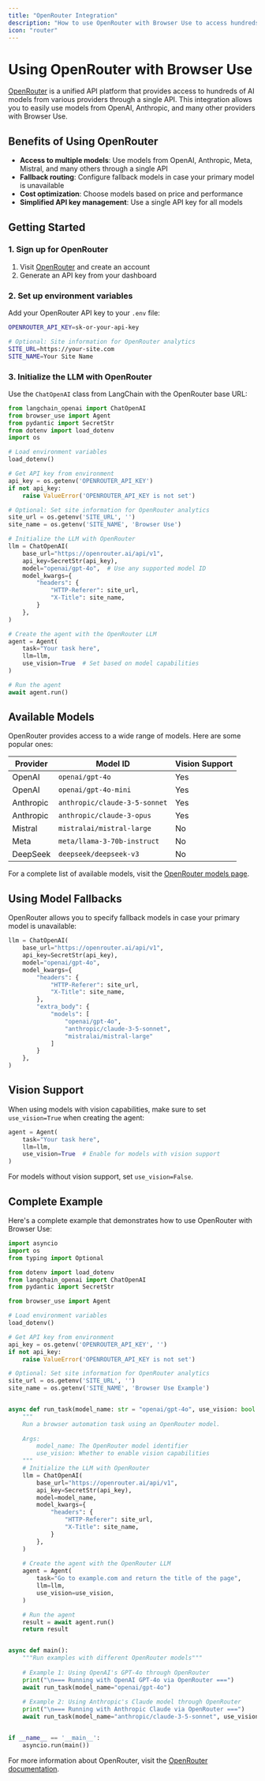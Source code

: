 ```yaml
---
title: "OpenRouter Integration"
description: "How to use OpenRouter with Browser Use to access hundreds of AI models"
icon: "router"
---
```


# Using OpenRouter with Browser Use

[OpenRouter](https://openrouter.ai) is a unified API platform that provides access to hundreds of AI models from various providers through a single API. This integration allows you to easily use models from OpenAI, Anthropic, and many other providers with Browser Use.

## Benefits of Using OpenRouter

- **Access to multiple models**: Use models from OpenAI, Anthropic, Meta, Mistral, and many others through a single API
- **Fallback routing**: Configure fallback models in case your primary model is unavailable
- **Cost optimization**: Choose models based on price and performance
- **Simplified API key management**: Use a single API key for all models

## Getting Started

### 1. Sign up for OpenRouter

1. Visit [OpenRouter](https://openrouter.ai) and create an account
2. Generate an API key from your dashboard

### 2. Set up environment variables

Add your OpenRouter API key to your `.env` file:

```bash
OPENROUTER_API_KEY=sk-or-your-api-key

# Optional: Site information for OpenRouter analytics
SITE_URL=https://your-site.com
SITE_NAME=Your Site Name
```

### 3. Initialize the LLM with OpenRouter

Use the `ChatOpenAI` class from LangChain with the OpenRouter base URL:

```python
from langchain_openai import ChatOpenAI
from browser_use import Agent
from pydantic import SecretStr
from dotenv import load_dotenv
import os

# Load environment variables
load_dotenv()

# Get API key from environment
api_key = os.getenv('OPENROUTER_API_KEY')
if not api_key:
    raise ValueError('OPENROUTER_API_KEY is not set')

# Optional: Set site information for OpenRouter analytics
site_url = os.getenv('SITE_URL', '')
site_name = os.getenv('SITE_NAME', 'Browser Use')

# Initialize the LLM with OpenRouter
llm = ChatOpenAI(
    base_url="https://openrouter.ai/api/v1",
    api_key=SecretStr(api_key),
    model="openai/gpt-4o",  # Use any supported model ID
    model_kwargs={
        "headers": {
            "HTTP-Referer": site_url,
            "X-Title": site_name,
        }
    },
)

# Create the agent with the OpenRouter LLM
agent = Agent(
    task="Your task here",
    llm=llm,
    use_vision=True  # Set based on model capabilities
)

# Run the agent
await agent.run()
```

## Available Models

OpenRouter provides access to a wide range of models. Here are some popular ones:

| Provider | Model ID | Vision Support |
|----------|----------|---------------|
| OpenAI | `openai/gpt-4o` | Yes |
| OpenAI | `openai/gpt-4o-mini` | Yes |
| Anthropic | `anthropic/claude-3-5-sonnet` | Yes |
| Anthropic | `anthropic/claude-3-opus` | Yes |
| Mistral | `mistralai/mistral-large` | No |
| Meta | `meta/llama-3-70b-instruct` | No |
| DeepSeek | `deepseek/deepseek-v3` | No |

For a complete list of available models, visit the [OpenRouter models page](https://openrouter.ai/models).

## Using Model Fallbacks

OpenRouter allows you to specify fallback models in case your primary model is unavailable:

```python
llm = ChatOpenAI(
    base_url="https://openrouter.ai/api/v1",
    api_key=SecretStr(api_key),
    model="openai/gpt-4o",
    model_kwargs={
        "headers": {
            "HTTP-Referer": site_url,
            "X-Title": site_name,
        },
        "extra_body": {
            "models": [
                "openai/gpt-4o",
                "anthropic/claude-3-5-sonnet",
                "mistralai/mistral-large"
            ]
        }
    },
)
```

## Vision Support

When using models with vision capabilities, make sure to set `use_vision=True` when creating the agent:

```python
agent = Agent(
    task="Your task here",
    llm=llm,
    use_vision=True  # Enable for models with vision support
)
```

For models without vision support, set `use_vision=False`.

## Complete Example

Here's a complete example that demonstrates how to use OpenRouter with Browser Use:

```python
import asyncio
import os
from typing import Optional

from dotenv import load_dotenv
from langchain_openai import ChatOpenAI
from pydantic import SecretStr

from browser_use import Agent

# Load environment variables
load_dotenv()

# Get API key from environment
api_key = os.getenv('OPENROUTER_API_KEY', '')
if not api_key:
    raise ValueError('OPENROUTER_API_KEY is not set')

# Optional: Set site information for OpenRouter analytics
site_url = os.getenv('SITE_URL', '')
site_name = os.getenv('SITE_NAME', 'Browser Use Example')


async def run_task(model_name: str = "openai/gpt-4o", use_vision: bool = True):
    """
    Run a browser automation task using an OpenRouter model.
    
    Args:
        model_name: The OpenRouter model identifier
        use_vision: Whether to enable vision capabilities
    """
    # Initialize the LLM with OpenRouter
    llm = ChatOpenAI(
        base_url="https://openrouter.ai/api/v1",
        api_key=SecretStr(api_key),
        model=model_name,
        model_kwargs={
            "headers": {
                "HTTP-Referer": site_url,
                "X-Title": site_name,
            }
        },
    )
    
    # Create the agent with the OpenRouter LLM
    agent = Agent(
        task="Go to example.com and return the title of the page",
        llm=llm,
        use_vision=use_vision,
    )

    # Run the agent
    result = await agent.run()
    return result


async def main():
    """Run examples with different OpenRouter models"""
    
    # Example 1: Using OpenAI's GPT-4o through OpenRouter
    print("\n=== Running with OpenAI GPT-4o via OpenRouter ===")
    await run_task(model_name="openai/gpt-4o")
    
    # Example 2: Using Anthropic's Claude model through OpenRouter
    print("\n=== Running with Anthropic Claude via OpenRouter ===")
    await run_task(model_name="anthropic/claude-3-5-sonnet", use_vision=True)


if __name__ == '__main__':
    asyncio.run(main())
```

For more information about OpenRouter, visit the [OpenRouter documentation](https://openrouter.ai/docs).
